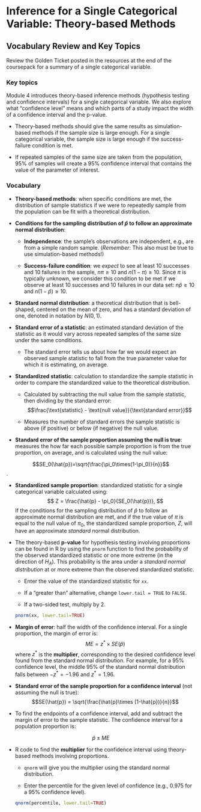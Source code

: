 # Inference for a Single Categorical Variable: Theory-based Methods

## Vocabulary Review and Key Topics

Review the Golden Ticket posted in the resources at the end of the coursepack for a summary of a single categorical variable.

### Key topics

Module 4 introduces theory-based inference methods (hypothesis testing and confidence intervals) for a single categorical variable. We also explore what "confidence level" means and which parts of a study impact the width of a confidence interval and the p-value.

* Theory-based methods should give the same results as simulation-based methods if the sample size is large enough. For a single categorical variable, the sample size is large enough if the success-failure condition is met.

* If repeated samples of the same size are taken from the population, 95\% of samples will create a 95\% confidence interval that contains the value of the parameter of interest.

### Vocabulary

* **Theory-based methods**: when specific conditions are met, the distribution of sample statistics if we were to repeatedly sample from the population can be fit with a theoretical distribution.

* **Conditions for the sampling distribution of $\hat{p}$ to follow an approximate normal distribution**:

    * **Independence**: the sample’s observations are independent, e.g., are from a simple random sample. (*Remember*: This also must be true to use simulation-based methods!)

     * **Success-failure condition**: we *expect* to see at least 10 successes and 10 failures in the sample, $n\pi\geq10$  and $n(1-\pi)\geq10$. Since $\pi$ is typically unknown, we consider this condition to be met if we observe at least 10 successes and 10 failures in our data set: $n\hat{p}\geq10$  and $n(1-\hat{p})\geq10$.

* **Standard normal distribution**: a theoretical distribution that is bell-shaped, centered on the mean of zero, and has a standard deviation of one, denoted in notation by $N(0,1)$.

* **Standard error of a statistic**: an estimated standard deviation of the statistic as it would vary across repeated samples of the same size under the same conditions.

    * The standard error tells us about how far we would expect an observed sample statistic to fall from the true parameter value for which it is estimating, on average.

* **Standardized statistic**: calculation to standardize the sample statistic in order to compare the standardized value to the theoretical distribution.

    * Calculated by subtracting the null value from the sample statistic, then dividing by the standard error:
    $$\frac{\text{statistic} - \text{null value}}{\text{standard error}}$$

    * Measures the number of standard errors the sample statistic is above (if positive) or below (if negative) the null value.

* **Standard error of the sample proportion assuming the null is true**: measures the how far each possible sample proportion is from the true proportion, on average, and is calculated using the null value:

$$SE_0(\hat{p})=\sqrt{\frac{\pi_0\times(1-\pi_0)}{n}}$$.

* **Standardized sample proportion**: standardized statistic for a single categorical variable calculated using:
$$
Z = \frac{\hat{p} - \pi_0}{SE_0(\hat{p})},
$$
    If the conditions for the sampling distribution of $\hat{p}$ to follow an approximate normal distribution are met, and if the true value of $\pi$ is equal to the null value of $\pi_0$, the standardized sample proportion, $Z$, will have an approximate _standard_ normal distribution.
    
* The theory-based **p-value** for hypothesis testing involving proportions can be found in R by using the `pnorm` function to find the probability of the observed standardized statistic or one more extreme (in the direction of $H_A$). This probability is the area under a _standard normal distribution_ at or more extreme than the observed standardized statistic.

    * Enter the value of the standardized statistic for `xx`.
    
    * If a "greater than" alternative, change `lower.tail = TRUE` to `FALSE`.
    
    * If a two-sided test, multiply by 2.
    
    ```r
    pnorm(xx, lower.tail=TRUE)
    ```


* **Margin of error**: half the width of the confidence interval. For a single proportion, the margin of error is:
$$ME = z^* \times SE(\hat{p})$$
where $z^*$ is the **multiplier**, corresponding to the desired confidence level found from the standard normal distribution. For example, for a 95\% confidence level, the middle 95\% of the standard normal distribution falls between $-z^*=-1.96$ and $z^*=1.96$.
    
* **Standard error of the sample proportion for a confidence interval**  (not assuming the null is true):
$$SE(\hat{p}) = \sqrt{\frac{\hat{p}\times (1-\hat{p})}{n}}$$

* To find the endpoints of a confidence interval, add and subtract the margin of error to the sample statistic. The confidence interval for a population proportion is:

$$\hat{p} \pm ME$$

* R code to find the **multiplier** for the confidence interval using theory-based methods involving proportions.

    * `qnorm` will give you the multiplier using the standard normal distribution.
    
    * Enter the percentile for the given level of confidence (e.g., 0.975 for a 95\% confidence level). 

    ```r
    qnorm(percentile, lower.tail=TRUE)
    ```

    


\newpage
